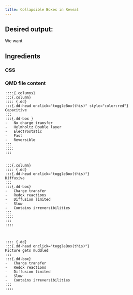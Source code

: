 ```yaml
---
title: Collapsible Boxes in Reveal
---
```


## Desired output:
We want

## Ingredients

### CSS


### QMD file content

````qmd
::::{.columns}
:::{.column}
:::: {.dd}
:::{.dd-head onclick="toggleBox(this)" style="color:red"}
Capacitive
:::
:::{.dd-box }
-   No charge transfer
-   Helmholtz Double layer
-   Electrostatic
-   Fast
-   Reversible
:::
::::
:::


:::{.column}
:::: {.dd}
:::{.dd-head onclick="toggleBox(this)"}
Diffusive
:::
:::{.dd-box}
-   Charge transfer
-   Redox reactions
-   Diffusion limited
-   Slow
-   Contains irreversibilities
:::
::::
:::
::::



:::: {.dd}
:::{.dd-head onclick="toggleBox(this)"}
Picture gets muddled
:::
:::{.dd-box}
-   Charge transfer
-   Redox reactions
-   Diffusion limited
-   Slow
-   Contains irreversibilities
:::
::::
````
